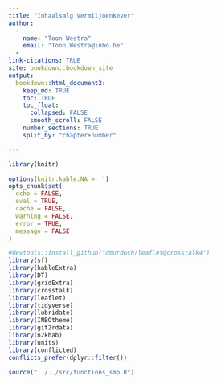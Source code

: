 ```yaml
---
title: "Inhaalsalg Vermiljoenkever"
author: 
  -
    name: "Toon Westra"
    email: "Toon.Westra@inbo.be"
  -
link-citations: TRUE
site: bookdown::bookdown_site
output:
  bookdown::html_document2:
    keep_md: TRUE
    toc: TRUE
    toc_float:
      collapsed: FALSE
      smooth_scroll: FALSE
    number_sections: TRUE
    split_by: "chapter+number"

---
```



```r
library(knitr)

options(knitr.kable.NA = '')
opts_chunk$set(
  echo = FALSE, 
  eval = TRUE,
  cache = FALSE,
  warning = FALSE,
  error = TRUE,
  message = FALSE
)

#devtools::install_github("dmurdoch/leaflet@crosstalk4")
library(sf)
library(kableExtra)
library(DT)
library(gridExtra)
library(crosstalk)
library(leaflet)
library(tidyverse)
library(lubridate)
library(INBOtheme)
library(git2rdata)
library(n2khab)
library(units)
library(conflicted)
conflicts_prefer(dplyr::filter())

source("../../src/functions_smp.R")


```



